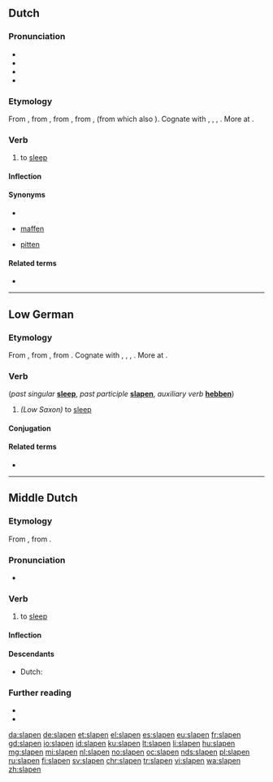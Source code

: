 ==Dutch==

===Pronunciation===
* {{audio|Nl-slapen.ogg|Audio|lang=nl}}
* {{rhymes|aːpən|lang=nl}}
* {{IPA|/ˈslaː.pə(n)/|lang=nl}}
* {{hyphenation|sla|pen|lang=nl}}

===Etymology===
From {{inh|nl|dum|slapen}}, from {{inh|nl|odt|*slāpan}}, from {{inh|nl|gem-pro|*slēpaną}}, from {{der|nl|ine-pro|*slab-}}, {{m|ine-pro|*slap-||to be weak, limp, languid}} (from which also {{m|nl|slap}}). Cognate with {{cog|nds|slapen||to sleep}}, {{cog|fy|sliepe}}, {{cog|de|schlafen}}, {{cog|en|sleep}}. More at {{l|en|sleep}}.

===Verb===
{{nl-verb}}

# to [[sleep]]

====Inflection====
{{nl-conj-st|class=7|slaap|sliep|slapen|slape}}

====Synonyms====
* {{l|nl|dommelen}}
* {{qualifier|dialectal}} [[maffen]]
* {{qualifier|dialectal}} [[pitten]]

====Related terms====
* {{l|nl|slaap}}

----

==Low German==

===Etymology===
From {{inh|nds|gml|slāpen}}, from {{etyl|osx|nds}} {{m|osx|slapan}}, from {{etyl|gem-pro|nds}} {{m|gem-pro|*slēpaną}}. Cognate with {{cog|nl|slapen}}, {{cog|de|schlafen}}, {{cog|fy|sliepe}}, {{cog|en|sleep}}. More at {{l|en|sleep}}.

===Verb===
{{head|nds|verb}} (''past singular'' '''[[sleep]]''', ''past participle'' '''[[slapen]]''', ''auxiliary verb'' '''[[hebben]]''')
# ''(Low Saxon)'' to [[sleep]]

====Conjugation====
{{nds-conj-st|class=7|slaap|slöpp|sleep|slep|slap|slap}}

====Related terms====
* {{l|nds|Slaap}}

----

==Middle Dutch==

===Etymology===
From {{inh|dum|odt|*slāpan}}, from {{inh|dum|gem-pro|*slēpaną}}.

===Pronunciation===
* {{IPA|lang=dum|/ˈslaːpən/}}

===Verb===
{{dum-verb|head=slâpen}}

# to [[sleep]]

====Inflection====
{{dum-conj-st|class=7|slâp|sliep|sliep|slâp}}

====Descendants====
* Dutch: {{l|nl|slapen}}

===Further reading===
* {{R:VMNW|ID40703|II}}
* {{R:MNW|52279}}

[[da:slapen]]
[[de:slapen]]
[[et:slapen]]
[[el:slapen]]
[[es:slapen]]
[[eu:slapen]]
[[fr:slapen]]
[[gd:slapen]]
[[io:slapen]]
[[id:slapen]]
[[ku:slapen]]
[[lt:slapen]]
[[li:slapen]]
[[hu:slapen]]
[[mg:slapen]]
[[mi:slapen]]
[[nl:slapen]]
[[no:slapen]]
[[oc:slapen]]
[[nds:slapen]]
[[pl:slapen]]
[[ru:slapen]]
[[fi:slapen]]
[[sv:slapen]]
[[chr:slapen]]
[[tr:slapen]]
[[vi:slapen]]
[[wa:slapen]]
[[zh:slapen]]